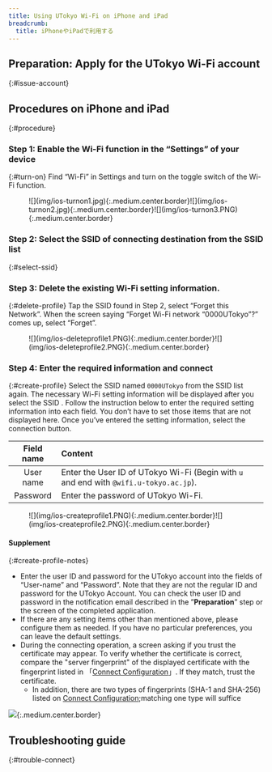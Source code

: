 ```yaml
---
title: Using UTokyo Wi-Fi on iPhone and iPad
breadcrumb:
  title: iPhoneやiPadで利用する
---
```



<Mfa100 />

<Intro kindOfTerminal="iPhones and iPads" confirmedTerminal="（iPhoneSE (2nd generation) with iOS 16.5））"/>

##  Preparation: Apply for the UTokyo Wi-Fi account
{:#issue-account}
<IssueAccount />

## Procedures on iPhone and iPad
{:#procedure}
### Step 1: Enable the Wi-Fi function in the “Settings” of your device
{:#turn-on}
Find “Wi-Fi” in Settings and turn on the toggle switch of the Wi-Fi function.
<figure class="gallery">![](img/ios-turnon1.jpg){:.medium.center.border}![](img/ios-turnon2.jpg){:.medium.center.border}![](img/ios-turnon3.PNG){:.medium.center.border}</figure>

### Step 2: Select the SSID of connecting destination from the SSID list
{:#select-ssid}
<SelectSsid  userIdField="user-name"/>

### Step 3: Delete the existing Wi-Fi setting information.
{:#delete-profile}
<DeleteProfile  userIdField="user-name"/>
Tap the SSID found in Step 2, select “Forget this Network”. When the screen saying “Forget Wi-Fi network “0000UTokyo”?” comes up, select “Forget”.
<figure class="gallery">![](img/ios-deleteprofile1.PNG){:.medium.center.border}![](img/ios-deleteprofile2.PNG){:.medium.center.border}</figure>

### Step 4: Enter the required information and connect
{:#create-profile}
Select the SSID named `0000UTokyo` from the SSID list again.
The necessary Wi-Fi setting information will be displayed after you select the SSID . Follow the instruction below to enter the required setting information into each field. You don’t have to set those items that are not displayed here. Once you’ve entered the setting information, select the connection button.

| Field name     | Content     |
| :-----------: | :------------------- |
| User name       | Enter the User ID of UTokyo Wi-Fi (Begin with `u` and end with `@wifi.u-tokyo.ac.jp`). |  
| Password       | Enter the password of UTokyo Wi-Fi.     |

<figure class="gallery">![](img/ios-createprofile1.PNG){:.medium.center.border}![](img/ios-createprofile2.PNG){:.medium.center.border}</figure>

#### Supplement
{:#create-profile-notes}
* Enter the user ID and password for the UTokyo account into the fields of “User-name” and “Password”. Note that they are not the regular ID and password for the UTokyo Account. You can check the user ID and password in the notification email described in the ”**Preparation**” step or the screen of the completed application.
* If there are any setting items other than mentioned above, please configure them as needed. If you have no particular preferences, you can leave the default settings.
* During the connecting operation, a screen asking if you trust the certificate may appear. To verify whether the certificate is correct, compare the "server fingerprint" of the displayed certificate with the fingerprint listed in 「[Connect Configuration](/en/utokyo_wifi/#connect-configuration)」. If they match, trust the certificate.
    * In addition, there are two types of fingerprints (SHA-1 and SHA-256) listed on [Connect Configuration](/en/utokyo_wifi/#connect-configuration);matching one type will suffice

![](img/ios-certificate.PNG){:.medium.center.border}


## Troubleshooting guide
{:#trouble-connect}
<TroubleConnect />
